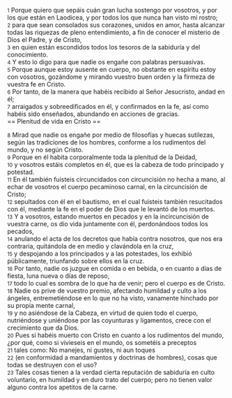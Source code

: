 {{anchor|1}} <small>1</small> Porque quiero que sepáis cuán gran lucha sostengo por vosotros, y por los que están en Laodicea, y por todos los que nunca han visto mi rostro;<br>
{{anchor|2}} <small>2</small> para que sean consolados sus corazones, unidos en amor, hasta alcanzar todas las riquezas de pleno entendimiento, a fin de conocer el misterio de Dios el Padre, y de Cristo,<br>
{{anchor|3}} <small>3</small> en quien están escondidos todos los tesoros de la sabiduría y del conocimiento.<br>
{{anchor|4}} <small>4</small> Y esto lo digo para que nadie os engañe con palabras persuasivas.<br>
{{anchor|5}} <small>5</small> Porque aunque estoy ausente en cuerpo, no obstante en espíritu estoy con vosotros, gozándome y mirando vuestro buen orden y la firmeza de vuestra fe en Cristo.<br>
{{anchor|6}} <small>6</small> Por tanto, de la manera que habéis recibido al Señor Jesucristo, andad en él;<br>
{{anchor|7}} <small>7</small> arraigados y sobreedificados en él, y confirmados en la fe, así como habéis sido enseñados, abundando en acciones de gracias.<br>
== Plenitud de vida en Cristo ==

{{anchor|8}} <small>8</small> Mirad que nadie os engañe por medio de filosofías y huecas sutilezas, según las tradiciones de los hombres, conforme a los rudimentos del mundo, y no según Cristo.<br>
{{anchor|9}} <small>9</small> Porque en él habita corporalmente toda la plenitud de la Deidad,<br>
{{anchor|10}} <small>10</small> y vosotros estáis completos en él, que es la cabeza de todo principado y potestad.<br>
{{anchor|11}} <small>11</small> En él también fuisteis circuncidados con circuncisión no hecha a mano, al echar de vosotros el cuerpo pecaminoso carnal, en la circuncisión de Cristo;<br>
{{anchor|12}} <small>12</small> sepultados con él en el bautismo, en el cual fuisteis también resucitados con él, mediante la fe en el poder de Dios que le levantó de los muertos.<br>
{{anchor|13}} <small>13</small> Y a vosotros, estando muertos en pecados y en la incircuncisión de vuestra carne, os dio vida juntamente con él, perdonándoos todos los pecados,<br>
{{anchor|14}} <small>14</small> anulando el acta de los decretos que había contra nosotros, que nos era contraria, quitándola de en medio y clavándola en la cruz,<br>
{{anchor|15}} <small>15</small> y despojando a los principados y a las potestades, los exhibió públicamente, triunfando sobre ellos en la cruz.<br>
{{anchor|16}} <small>16</small> Por tanto, nadie os juzgue en comida o en bebida, o en cuanto a días de fiesta, luna nueva o días de reposo,<br>
{{anchor|17}} <small>17</small> todo lo cual es sombra de lo que ha de venir; pero el cuerpo es de Cristo.<br>
{{anchor|18}} <small>18</small> Nadie os prive de vuestro premio, afectando humildad y culto a los ángeles, entremetiéndose en lo que no ha visto, vanamente hinchado por su propia mente carnal,<br>
{{anchor|19}} <small>19</small> y no asiéndose de la Cabeza, en virtud de quien todo el cuerpo, nutriéndose y uniéndose por las coyunturas y ligamentos, crece con el crecimiento que da Dios.<br>
{{anchor|20}} <small>20</small> Pues si habéis muerto con Cristo en cuanto a los rudimentos del mundo, ¿por qué, como si vivieseis en el mundo, os sometéis a preceptos<br>
{{anchor|21}} <small>21</small> tales como: No manejes, ni gustes, ni aun toques<br>
{{anchor|22}} <small>22</small> (en conformidad a mandamientos y doctrinas de hombres), cosas que todas se destruyen con el uso?<br>
{{anchor|23}} <small>23</small> Tales cosas tienen a la verdad cierta reputación de sabiduría en culto voluntario, en humildad y en duro trato del cuerpo; pero no tienen valor alguno contra los apetitos de la carne.<br>
